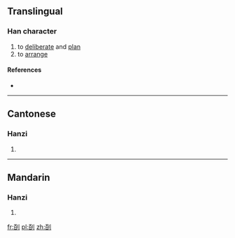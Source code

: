 ==Translingual==

===Han character===
{{Han char|rn=18|rad=刀|as=06|sn=8|four=|canj=一日中弓 (MALN)|ids=⿰[[百]][[刂]]}}

# to [[deliberate]] and [[plan]]
# to [[arrange]]

====References====
* {{Han ref|kx=0139.251|hdz=10333.030|uh=34E6|ud=13542}}

----

==Cantonese==

===Hanzi===
{{yue-hanzi|jyut=[[bak3]]|y=bak3}}

# {{defn|lang=yue|sort=刀06}}

----

==Mandarin==

===Hanzi===
{{cmn-hanzi|pin=[[bāi]] ([[bai1]])|wg=pai<sup>1</sup>}}

# {{defn|lang=cmn|sort=刀06}}

[[fr:㓦]]
[[pl:㓦]]
[[zh:㓦]]